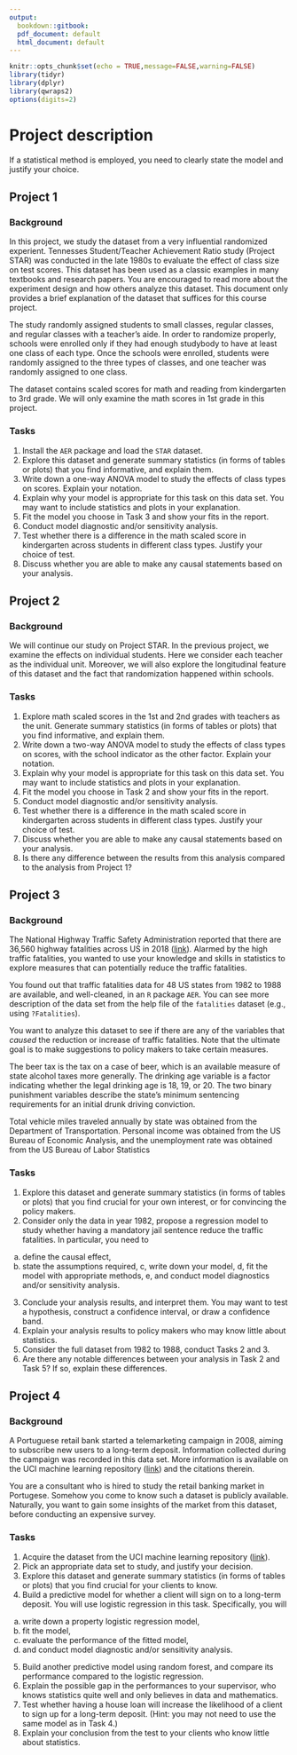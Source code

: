 ```yaml
---
output:
  bookdown::gitbook:
  pdf_document: default
  html_document: default
---
```


```r
knitr::opts_chunk$set(echo = TRUE,message=FALSE,warning=FALSE)
library(tidyr) 
library(dplyr)
library(qwraps2)
options(digits=2)
```


# Project description {#ch:proj}


If a statistical method is employed, you need to clearly state the model and justify your choice. 

## Project 1

### Background

In this project, we study the dataset from a very influential randomized experient. Tennesses  Student/Teacher Achievement Ratio study (Project STAR) was conducted in the late 1980s to evaluate the effect of class size on test scores. This dataset has been used as a classic examples in many textbooks and research papers. You are encouraged to read more about the experiment design and how others analyze this dataset. This document only provides a brief explanation of the dataset that suffices for this course project. 


The study randomly assigned students to small classes, regular classes, and regular classes with a teacher's aide. In order to randomize properly, schools were enrolled only if they had enough studybody to have at least one class of each type. Once the schools were enrolled, students were randomly assigned to the three types of classes, and one teacher was randomly assigned to one class. 

The dataset contains scaled scores for math and reading from kindergarten to 3rd grade. We will only examine the math scores in 1st grade in this project. 


### Tasks 

1.  Install the `AER` package and load the `STAR` dataset.  
2.  Explore this dataset and generate summary statistics (in forms of tables or plots) that you find informative, and explain them.  
3.  Write down a one-way ANOVA model to study the effects of class types on scores. Explain your notation. 
4.  Explain why your model is appropriate for this task on this data set. You may want to include statistics and plots in your explanation. 
5.  Fit the model you choose in Task 3 and show your fits in the report. 
6.  Conduct model diagnostic and/or sensitivity analysis. 
7.  Test whether there is a difference in the math scaled score in kindergarten across students in different class types. Justify your choice of test. 
8.  Discuss whether you are able to make any causal statements based on your analysis. 



## Project 2

### Background

We will continue our study on Project STAR. In the previous project, we examine the effects on individual students. Here we consider each teacher as the individual unit. Moreover, we will also explore the longitudinal feature of this dataset and the fact that randomization happened within schools. 


### Tasks 

1.  Explore math scaled scores in the 1st and 2nd grades with teachers as the unit.  Generate summary statistics (in forms of tables or plots) that you find informative, and explain them. 
2.  Write down a two-way ANOVA model to study the effects of class types on scores, with the school indicator as the other factor. Explain your notation. 
3.  Explain why your model is appropriate for this task on this data set. You may want to include statistics and plots in your explanation. 
4.  Fit the model you choose in Task 2 and show your fits in the report. 
5.  Conduct model diagnostic and/or sensitivity analysis. 
6.  Test whether there is a difference in the math scaled score in kindergarten across students in different class types. Justify your choice of test. 
7.  Discuss whether you are able to make any causal statements based on your analysis. 
8.  Is there any difference between the results from this analysis compared to the analysis from Project 1?



## Project 3

### Background


The National Highway Traffic Safety Administration reported that there are 36,560  highway fatalities across US in 2018 ([link](nhtsa.gov/press-releases/roadway-fatalities-2018-fars)). 
Alarmed by the high traffic fatalities, you wanted to use your knowledge and skills in statistics to explore measures that can potentially reduce the traffic fatalities. 

You found out that traffic fatalities data for 48 US states from 1982 to 1988 are available, and well-cleaned, in an `R` package `AER`. You can see more description of the data set from the help file of the `fatalities` dataset (e.g., using `?Fatalities`).


You want to analyze this dataset to see if there are any of the variables that *caused* the reduction or increase of traffic fatalities. Note that the ultimate goal is to make suggestions to policy makers to take certain measures. 


The beer tax is the tax on a case of beer, which is an available measure of state alcohol taxes more generally. The drinking age variable is a factor indicating whether the legal drinking age is 18, 19, or 20. The two binary punishment variables describe the state's minimum sentencing requirements for an initial drunk driving conviction.

Total vehicle miles traveled annually by state was obtained from the Department of Transportation. Personal income was obtained from the US Bureau of Economic Analysis, and the unemployment rate was obtained from the US Bureau of Labor Statistics




### Tasks 

1.  Explore this dataset and generate summary statistics (in forms of tables or plots) that you find crucial for your own interest, or for convincing the policy makers. 
2.  Consider only the data in year 1982, propose a regression model to study whether having a mandatory jail sentence reduce the traffic fatalities. In particular, you need to 
  a.  define the causal effect,
  b.  state the assumptions required, 
  c,  write down your model,
  d,  fit the model with appropriate methods,
  e,  and conduct model diagnostics and/or sensitivity analysis. 
3.  Conclude your analysis results, and interpret them. You may want to test a hypothesis, construct a confidence interval, or draw a confidence band. 
4.  Explain your analysis results to policy makers who may know little about statistics. 
5.  Consider the full dataset from 1982 to 1988, conduct Tasks 2 and 3. 
6.  Are there any notable differences between your analysis in Task 2 and Task 5? If so, explain these differences. 

## Project 4



### Background

A Portuguese retail bank started a telemarketing campaign in 2008, aiming to subscribe new users to a long-term deposit. Information collected during the campaign was recorded in this data set. More information is available on the UCI machine learning repository  ([link](https://archive.ics.uci.edu/ml/datasets/Bank+Marketing#)) and the citations therein. 

You are a consultant who is hired to study the retail banking market in Portugese. Somehow you come to know such a dataset is publicly available. Naturally, you want to gain some insights of the market from this dataset, before conducting an expensive survey. 

### Tasks 

1.  Acquire the dataset from the UCI machine learning repository ([link](https://archive.ics.uci.edu/ml/datasets/Bank+Marketing#)). 
2.  Pick an appropriate data set to study, and justify your decision. 
3.  Explore this dataset and generate summary statistics (in forms of tables or plots) that you find crucial for your clients to know. 
4.  Build a predictive model for whether a client will sign on to a long-term deposit. You will use logistic regression in this task. Specifically, you will 
  a.  write down a property logistic regression model,
  b.  fit the model,
  c.  evaluate the performance of the fitted model,
  d.  and conduct model diagnostic and/or sensitivity analysis. 
5.  Build another predictive model using random forest, and compare its performance compared to the logistic regression.
6.  Explain the possible gap in the performances to your supervisor, who knows statistics quite well and only believes in data and mathematics.  
7.  Test whether having a house loan will increase the likelihood of a client to sign up for a long-term deposit. (Hint: you may not need to use the same model as in Task 4.)
8.  Explain your conclusion from the test to your clients who know little about statistics. 
